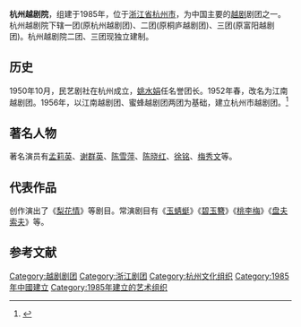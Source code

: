 '''杭州越剧院'''，组建于1985年，位于[[浙江省|浙江省]][[杭州市|杭州市]]，为中国主要的[[越剧|越剧]]剧团之一。杭州越剧院下辖一团(原杭州越剧团)、二团(原桐庐越剧团)、三团(原富阳越剧团)。杭州越剧院二团、三团现独立建制。

== 历史 ==
1950年10月，民艺剧社在杭州成立，[[姚水娟|姚水娟]]任名誉团长。1952年春，改名为江南越剧团。1956年，以江南越剧团、蜜蜂越剧团两团为基础，建立杭州市越剧团。<ref>{{Cite web |url=http://www.china.com.cn/aboutchina/zhuanti/zgyj/2009-03/02/content_17358974.htm |title=杭州越剧院 |access-date=2010-03-14 |archive-date=2016-03-05 |archive-url=https://web.archive.org/web/20160305034148/http://www.china.com.cn/aboutchina/zhuanti/zgyj/2009-03/02/content_17358974.htm |dead-url=no }}</ref>

== 著名人物 ==
著名演员有[[孟莉英|孟莉英]]、[[谢群英|谢群英]]、[[陈雪萍_(1963年)|陈雪萍]]、[[陈晓红|陈晓红]]、[[徐铭|徐铭]]、[[梅秀文|梅秀文]]等。

== 代表作品 ==
创作演出了《[[梨花情|梨花情]]》等剧目。常演剧目有《[[玉蜻蜓|玉蜻蜓]]》《[[碧玉簪|碧玉簪]]》《[[桃李梅|桃李梅]]》《[[盘夫索夫|盘夫索夫]]》等。

== 参考文献 ==
{{Reflist|25em}}

[[Category:越剧剧团|Category:越剧剧团]]
[[Category:浙江剧团|Category:浙江剧团]]
[[Category:杭州文化组织|Category:杭州文化组织]]
[[Category:1985年中國建立|Category:1985年中國建立]]
[[Category:1985年建立的艺术组织|Category:1985年建立的艺术组织]]